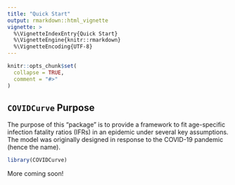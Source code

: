 ```yaml
---
title: "Quick Start"
output: rmarkdown::html_vignette
vignette: >
  %\VignetteIndexEntry{Quick Start}
  %\VignetteEngine{knitr::rmarkdown}
  %\VignetteEncoding{UTF-8}
---
```


```r
knitr::opts_chunk$set(
  collapse = TRUE,
  comment = "#>"
)
```

## `COVIDCurve` Purpose
The purpose of this "package" is to provide a framework to fit age-specific infection fatality ratios (IFRs) in an epidemic under several key assumptions. The model was originally designed in response to the COVID-19 pandemic (hence the name). 

```r
library(COVIDCurve)
```
  
More coming soon!
